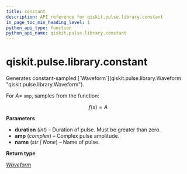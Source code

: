 ```yaml
---
title: constant
description: API reference for qiskit.pulse.library.constant
in_page_toc_min_heading_level: 1
python_api_type: function
python_api_name: qiskit.pulse.library.constant
---
```


<span id="qiskit-pulse-library-constant" />

# qiskit.pulse.library.constant

<Function id="qiskit.pulse.library.constant" name="constant" isDedicatedPage={true} github="https://github.com/qiskit/qiskit/tree/stable/0.24/qiskit/pulse/library/discrete.py" signature="constant(duration, amp, name=None)">
  Generates constant-sampled [`Waveform`](qiskit.pulse.library.Waveform "qiskit.pulse.library.Waveform").

  For $A=$ `amp`, samples from the function:

  $$
  f(x) = A
  $$

  **Parameters**

  *   **duration** (*int*) – Duration of pulse. Must be greater than zero.
  *   **amp** (*complex*) – Complex pulse amplitude.
  *   **name** (*str | None*) – Name of pulse.

  **Return type**

  [*Waveform*](qiskit.pulse.library.Waveform "qiskit.pulse.library.waveform.Waveform")
</Function>

